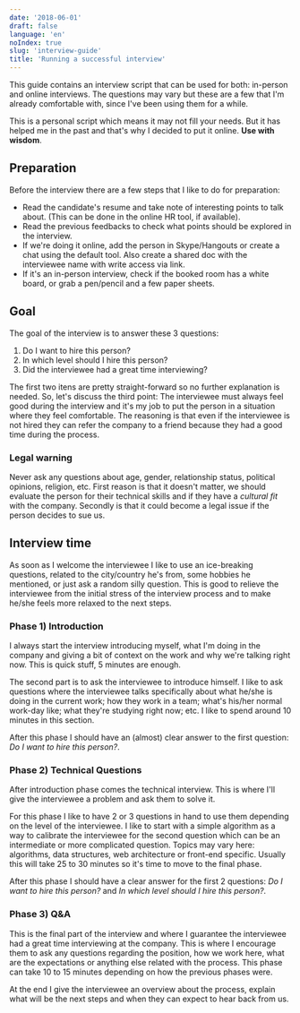 ```yaml
---
date: '2018-06-01'
draft: false
language: 'en'
noIndex: true
slug: 'interview-guide'
title: 'Running a successful interview'
---
```


This guide contains an interview script that can be used for both: in-person and online interviews. The questions may vary but these are a few that I'm already comfortable with, since I've been using them for a while.

This is a personal script which means it may not fill your needs. But it has helped me in the past and that's why I decided to put it online. **Use with wisdom**.

## Preparation

Before the interview there are a few steps that I like to do for preparation:

- Read the candidate's resume and take note of interesting points to talk about. (This can be done in the online HR tool, if available).
- Read the previous feedbacks to check what points should be explored in the interview.
- If we're doing it online, add the person in Skype/Hangouts or create a chat using the default tool. Also create a shared doc with the interviewee name with write access via link.
- If it's an in-person interview, check if the booked room has a white board, or grab a pen/pencil and a few paper sheets.

## Goal

The goal of the interview is to answer these 3 questions:

1.  Do I want to hire this person?
2.  In which level should I hire this person?
3.  Did the interviewee had a great time interviewing?

The first two itens are pretty straight-forward so no further explanation is needed. So, let's discuss the third point: The interviewee must always feel good during the interview and it's my job to put the person in a situation where they feel comfortable. The reasoning is that even if the interviewee is not hired they can refer the company to a friend because they had a good time during the process.

### Legal warning

Never ask any questions about age, gender, relationship status, political opinions, religion, etc. First reason is that it doesn't matter, we should evaluate the person for their technical skills and if they have a _cultural fit_ with the company. Secondly is that it could become a legal issue if the person decides to sue us.

## Interview time

As soon as I welcome the interviewee I like to use an ice-breaking questions, related to the city/country he's from, some hobbies he mentioned, or just ask a random silly question. This is good to relieve the interviewee from the initial stress of the interview process and to make he/she feels more relaxed to the next steps.

### Phase 1) Introduction

I always start the interview introducing myself, what I'm doing in the company and giving a bit of context on the work and why we're talking right now. This is quick stuff, 5 minutes are enough.

The second part is to ask the interviewee to introduce himself. I like to ask questions where the interviewee talks specifically about what he/she is doing in the current work; how they work in a team; what's his/her normal work-day like; what they're studying right now; etc. I like to spend around 10 minutes in this section.

After this phase I should have an (almost) clear answer to the first question: _Do I want to hire this person?_.

### Phase 2) Technical Questions

After introduction phase comes the technical interview. This is where I'll give the interviewee a problem and ask them to solve it.

For this phase I like to have 2 or 3 questions in hand to use them depending on the level of the interviewee. I like to start with a simple algorithm as a way to calibrate the interviewee for the second question which can be an intermediate or more complicated question. Topics may vary here: algorithms, data structures, web architecture or front-end specific. Usually this will take 25 to 30 minutes so it's time to move to the final phase.

After this phase I should have a clear answer for the first 2 questions: _Do I want to hire this person?_ and _In which level should I hire this person?_.

### Phase 3) Q&A

This is the final part of the interview and where I guarantee the interviewee had a great time interviewing at the company. This is where I encourage them to ask any questions regarding the position, how we work here, what are the expectations or anything else related with the process. This phase can take 10 to 15 minutes depending on how the previous phases were.

At the end I give the interviewee an overview about the process, explain what will be the next steps and when they can expect to hear back from us.

